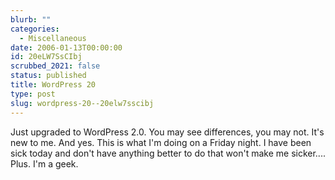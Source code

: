 ```yaml
---
blurb: ""
categories:
  - Miscellaneous
date: 2006-01-13T00:00:00
id: 20eLW7SsCIbj
scrubbed_2021: false
status: published
title: WordPress 20
type: post
slug: wordpress-20--20elw7sscibj
---
```


Just upgraded to WordPress 2.0. You may see differences, you may
not. It's new to me. And yes. This is what I'm doing on a Friday
night. I have been sick today and don't have anything better to do
that won't make me sicker.... Plus. I'm a geek.